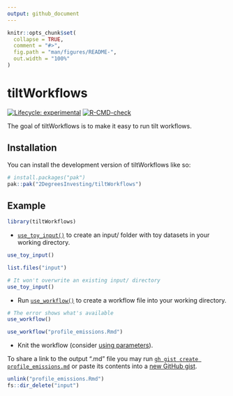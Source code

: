 ```yaml
---
output: github_document
---
```


<!-- README.md is generated from README.Rmd. Please edit that file -->

```r
knitr::opts_chunk$set(
  collapse = TRUE,
  comment = "#>",
  fig.path = "man/figures/README-",
  out.width = "100%"
)
```

# tiltWorkflows

<!-- badges: start -->
[![Lifecycle: experimental](https://img.shields.io/badge/lifecycle-experimental-orange.svg)](https://lifecycle.r-lib.org/articles/stages.html#experimental)
[![R-CMD-check](https://github.com/2DegreesInvesting/tiltWorkflows/actions/workflows/R-CMD-check.yaml/badge.svg)](https://github.com/2DegreesInvesting/tiltWorkflows/actions/workflows/R-CMD-check.yaml)
<!-- badges: end -->

The goal of tiltWorkflows is to make it easy to run tilt workflows.

## Installation

You can install the development version of tiltWorkflows like so:

``` r
# install.packages("pak")
pak::pak("2DegreesInvesting/tiltWorkflows")
```

## Example

```r
library(tiltWorkflows)
```

* [`use_toy_input()`](https://2degreesinvesting.github.io/tiltWorkflows/reference/use_toy_input.html)
to create an input/ folder with toy datasets in your working directory.

```r
use_toy_input()

list.files("input")

# It won't overwrite an existing input/ directory
use_toy_input()
```

* Run
[`use_workflow()`](https://2degreesinvesting.github.io/tiltWorkflows/reference/use_workflow.html)
to create a workflow file into your working directory.

```r
# The error shows what's available
use_workflow()

use_workflow("profile_emissions.Rmd")
```

* Knit the workflow (consider [using parameters](https://2degreesinvesting.github.io/tiltWorkflows/articles/tiltWorkflows.html)). 

To share a link to the output ".md" file you may run [`gh gist create
profile_emissions.md`](https://cli.github.com/manual/gh_gist) or paste its
contents into a [new GitHub gist](https://gist.github.com).

```r
unlink("profile_emissions.Rmd")
fs::dir_delete("input")
```

